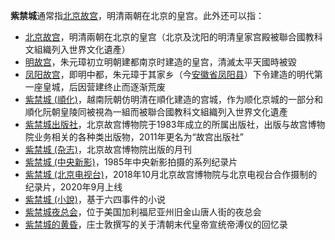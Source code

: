 '''紫禁城'''通常指[[北京故宫|北京故宫]]，明清兩朝在北京的皇宫。此外还可以指：

* [[北京故宫|北京故宫]]，明清兩朝在北京的皇宫（北京及沈阳的明清皇家宫殿被聯合國教科文組織列入世界文化遺產）
* [[明故宫|明故宫]]，朱元璋初立明朝建都南京时建造的皇宫，清滅太平天國時被毀
* [[明中都遗址|凤阳故宫]]，即明中都，朱元璋于其家乡（今[[安徽省|安徽省]][[凤阳县|凤阳县]]）下令建造的明代第一座皇城，后因营建终止而逐渐荒废
* [[紫禁城_(順化)|紫禁城 (順化)]]，越南阮朝仿明清在順化建造的宫城，作为顺化京城的一部分和順化阮朝皇陵同被視為一組而被聯合國教科文組織列入世界文化遺產
* [[故宫出版社|紫禁城出版社]]，北京故宫博物院于1983年成立的所属出版社，出版与故宫博物院业务相关的各种类出版物，2011年更名为“故宫出版社”
* [[紫禁城_(杂志)|紫禁城 (杂志)]]，北京故宫博物院出版的月刊
* [[紫禁城_(中央新影)|紫禁城 (中央新影)]]，1985年中央新影拍摄的系列纪录片
* [[紫禁城_(北京电视台)|紫禁城 (北京电视台)]]，2018年10月北京故宫博物院与北京电视台合作摄制的纪录片，2020年9月上线
* [[紫禁城_(小說)|紫禁城 (小說)]]，基于六四事件的小说
* [[紫禁城夜总会|紫禁城夜总会]]，位于美国加利福尼亚州旧金山唐人街的夜总会
* [[紫禁城的黄昏|紫禁城的黄昏]]，庄士敦撰写的关于清朝末代皇帝宣统帝溥仪的回忆录

{{disambiguation|cat=三字亞洲相關消歧義}}